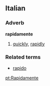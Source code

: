 ==Italian==
===Adverb===
'''rapidamente'''
# [[quickly]], [[rapidly]]
===Related terms===
*[[rapido]]

[[pt:Rapidamente]]